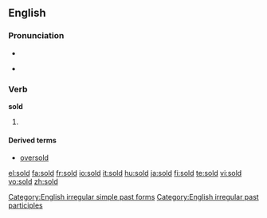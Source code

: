 {{see|şold}}

==English==

===Pronunciation===
*{{IPA|/'sɔld/}}
*{{audio|en-us-sold.ogg|Audio (US)}}
*:{{rhymes|əʊld}}

===Verb===
'''sold'''

# {{past of|[[sell]]}}

====Derived terms====
*[[oversold]]

[[Category:English irregular simple past forms]]
[[Category:English irregular past participles]]

[[el:sold]]
[[fa:sold]]
[[fr:sold]]
[[io:sold]]
[[it:sold]]
[[hu:sold]]
[[ja:sold]]
[[fi:sold]]
[[te:sold]]
[[vi:sold]]
[[vo:sold]]
[[zh:sold]]